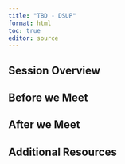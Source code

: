 ```yaml
---
title: "TBD - DSUP"
format: html
toc: true
editor: source
---
```

## Session Overview

## Before we Meet

## After we Meet

## Additional Resources
